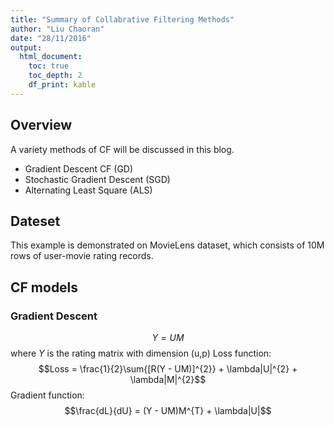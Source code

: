```yaml
---
title: "Summary of Collabrative Filtering Methods"
author: "Liu Chaoran"
date: "28/11/2016"
output: 
  html_document:
    toc: true
    toc_depth: 2
    df_print: kable
---
```


## Overview
A variety methods of CF will be discussed in this blog.

* Gradient Descent CF (GD)
* Stochastic Gradient Descent (SGD)
* Alternating Least Square (ALS)

## Dateset
This example is demonstrated on MovieLens dataset, which consists of 10M rows of user-movie rating records.

## CF models
### Gradient Descent
$$Y = UM$$
where $\textit{Y}$ is the rating matrix with dimension (u,p)
Loss function:
$$Loss = \frac{1}{2}\sum{[R(Y - UM)]^{2}} + \lambda|U|^{2} + \lambda|M|^{2}$$
Gradient function:
$$\frac{dL}{dU} = (Y - UM)M^{T} + \lambda|U|$$ 